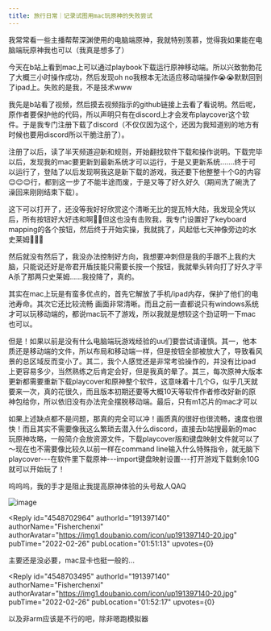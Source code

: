 ```yaml
---
title: 旅行日常｜记录试图用mac玩原神的失败尝试
---
```



<Forum groupName="原神" groupUrl="https://www.douban.com/group/genshin/" archivedAt="2025-05-16T16:44:37.827Z">
  <Post
    id="260925341"
    title="旅行日常｜记录试图用mac玩原神的失败尝试"
    url="https://www.douban.com/group/topic/260925341/?_spm_id=MTYwNzAzOTg2"
    pubTime="2022-02-27"
    highlightUserId="191397140"
  >
我常常看一些主播帮帮深渊使用的电脑端原神，我就特别羡慕，觉得我如果能在电脑端玩原神我也可以（我真是想多了）

今天在b站上看到mac上可以通过playbook下载运行原神移动端。所以兴致勃勃花了大概三小时操作成功，然后发现oh
no我根本无法适应移动端操作😭😭默默回到了ipad上。失败的是我，不是技术www

我先是b站看了视频，然后摸去视频指示的github链接上去看了看说明。然后呢，原作者要保护他的代码，所以声明只有在discord上才会发布playcover这个软件。于是我专门注册下载了discord（不仅仅因为这个，还因为我知道别的地方有时候也要用discord所以干脆注册了）。

注册了以后，读了半天频道迎新和规则，开始翻找软件下载和操作说明。下载完毕以后，发现我的mac要更新到最新系统才可以运行，于是又更新系统.......终于可以运行了，登陆了以后发现啊我这是新下载的游戏，我还要下他整整十个G的内容😌😌😌行，都到这一步了不能半途而废，于是又等了好久好久（期间洗了碗洗了澡回来刚刚结束下载）。

这下可以打开了，还没等我好好欣赏这个清晰无比的提瓦特大陆，我发现全凭以后，所有按钮好大好违和啊🤔🤔但这也没有击败我，我专门设置好了keyboard
mapping的各个按钮，然后终于开始实操，我就挑了，风起低七天神像旁边的水史莱姆🥲🥲🥲

然后就没有然后了，我没办法控制好方向，我想要冲刺但是我的手跟不上我的大脑，只能说还好是帝君开盾技能只需要长按一个按钮，我就晕头转向打了好久才平A杀了那两只史莱姆......我投降了，真的。

其实在mac上玩是有蛮多优点的，首先它解放了手机/ipad内存，保护了他们的电池寿命。其次它还比较流畅
画面非常清晰。而且之前一直都说只有windows系统才可以玩移动端的，都说mac玩不了游戏，所以我就是想较这个劲证明一下mac也可以。

但是！如果以前是没有什么电脑端玩游戏经验的uu们要尝试请谨慎。其一，他本质还是移动端的文件，所以布局和移动端一样，但是按钮全部被放大了，导致看风景的总区域反而变小了。其二，我个人感觉还是非常考验操作的，并没有比ipad上更容易多少，当然熟练之后肯定会好，但是我真的晕了。其三，每次原神大版本更新都需要重新下载playcover和原神整个软件，这意味着十几个G，似乎几天就要来一次，真的花很久，而且版本初期还要等大概10天等软件作者修改好新的原神包给你，所以依旧没有办法完全摆脱移动端。最后，只有m1芯片的mac才可以

如果上述缺点都不是问题，那真的完全可以冲！画质真的很好也很流畅，速度也很快！而且其实不需要像我这么繁琐去潜入什么discord，直接去b站搜最新的mac玩原神攻略，一般简介会放资源文件，下载playcover版和键盘映射文件就可以了～现在也不需要像比较久以前一样在command
line输入什么特殊指令，就无脑下playcover---在软件里下载原神---import键盘映射设置---打开游戏下载剩余10G就可以开始玩了！

呜呜呜，我的手才是阻止我提高原神体验的头号敌人QAQ

![image](https://img9.doubanio.com/view/group_topic/l/public/p530712086.webp)

<Reply
  id="4548702964"
  authorId="191397140"
  authorName="Fisherchenxi"
  authorAvatar="https://img1.doubanio.com/icon/up191397140-20.jpg"
  pubTime="2022-02-26"
  pubLocation="01:51:13"
  upvotes={0}
>
主要还是没必要，mac显卡也挺一般的...
</Reply>

<Reply
  id="4548703495"
  authorId="191397140"
  authorName="Fisherchenxi"
  authorAvatar="https://img1.doubanio.com/icon/up191397140-20.jpg"
  pubTime="2022-02-26"
  pubLocation="01:52:17"
  upvotes={0}
>
以及非arm应该是不行的吧，除非嗯跑模拟器
</Reply>
  </Post>
</Forum>
